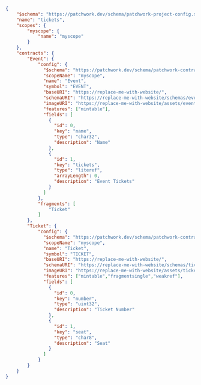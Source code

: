 
```json
{
    "$schema": "https://patchwork.dev/schema/patchwork-project-config.schema.json",
    "name": "tickets",
    "scopes": {
        "myscope": {
            "name": "myscope"
        }
    },
    "contracts": {
        "Event": {
            "config": {
              "$schema": "https://patchwork.dev/schema/patchwork-contract-config.schema.json",
              "scopeName": "myscope",
              "name": "Event",
              "symbol": "EVENT",
              "baseURI": "https://replace-me-with-website/",
              "schemaURI": "https://replace-me-with-website/schemas/event.json",
              "imageURI": "https://replace-me-with-website/assets/event/{tokenID}",
              "features": ["mintable"],
              "fields": [
                {
                  "id": 0,
                  "key": "name",
                  "type": "char32",
                  "description": "Name"
                },
                {
                  "id": 1,
                  "key": "tickets",
                  "type": "literef",
                  "arrayLength": 0,
                  "description": "Event Tickets"
                }
              ]
            },
            "fragments": [
                "Ticket"
            ]
        },
        "Ticket": {
            "config": {
              "$schema": "https://patchwork.dev/schema/patchwork-contract-config.schema.json",
              "scopeName": "myscope",
              "name": "Ticket",
              "symbol": "TICKET",
              "baseURI": "https://replace-me-with-website/",
              "schemaURI": "https://replace-me-with-website/schemas/ticket.json",
              "imageURI": "https://replace-me-with-website/assets/ticket/{tokenID}",
              "features": ["mintable","fragmentsingle","weakref"],
              "fields": [
                {
                  "id": 0,
                  "key": "number",
                  "type": "uint32",
                  "description": "Ticket Number"
                },
                {
                  "id": 1,
                  "key": "seat",
                  "type": "char8",
                  "description": "Seat"
                }
              ]
            }
        }
    }
}
```